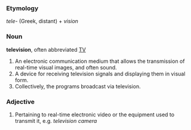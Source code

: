 ===Etymology===
''tele-'' (Greek, distant) + ''vision''

===Noun===
'''television''', often abbreviated [[TV]]

# An electronic communication medium that allows the transmission of real-time visual images, and often sound.
# A device for receiving television signals and displaying them in visual form.
# Collectively, the programs broadcast via television.

===Adjective===

# Pertaining to real-time electronic video or the equipment used to transmit it, e.g. ''television camera''